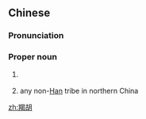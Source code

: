 ==Chinese==
{{zh-forms}}

===Pronunciation===
{{zh-pron
|m=Jiéhú
|c=kit3 wu4,git3 wu4
|mc=y
|cat=pn
}}

===Proper noun===
{{zh-proper noun}}

# {{lb|zh|historical}} {{w|Jie people}} {{gloss|an ancient tribe in northern China}}
# {{lb|zh|historical}} any non-[[Han]] tribe in northern China

[[zh:羯胡]]